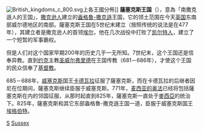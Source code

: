 {{unreferenced|time=2014-2-24}}
{{NoteTA
|G1=UK Places
}}
[[File:British_kingdoms_c_800.svg|thumb]]上各王國分佈]]
'''薩塞克斯王国'''（{{lang-ang|Sūþseaxna rīce}}），意為「南撒克遜人的王国」，[[撒克逊人|撒克逊人]]建立的[[盎格魯-撒克遜英格兰|盎格魯-撒克遜]]王国，它的领土范围在今天[[英国|英国]]东南部威尔德地区的南部。薩塞克斯王国在5世纪末建立（按照传统的说法是在477年），其建立者是撒克逊人的首领[[萨塞克斯的埃尔|埃尔]]，他在几次战役中打败了[[凯尔特人|凯尔特人]]，建立了一个短暂的军事霸权。

但是人们对这个国家早期200年的历史几乎一无所知。7世纪末，这个王国还是信奉异教。直到[[约克|约克]]主教[[圣威尔弗里德|圣威尔弗里德]]在王国传教（681－686年），才使这个王国的民众信奉了[[基督教|基督教]]。

685－688年，[[威塞克斯|威塞克斯]]国王[[卡德瓦拉|卡德瓦拉]]征服了薩塞克斯，而在卡德瓦拉的后继者因尼在位期间，薩塞克斯继续臣服于威塞克斯。771年，[[麦西亚的奥法|麦西亚的奥法]]已经将包括薩塞克斯在内的邻国征服，从那时起直到825年，薩塞克斯一直处于[[麥西亞|麥西亞]]的统治下。825年，薩塞克斯和其它东部盎格魯-撒克遜王国一道，臣服于威塞克斯国王[[埃格伯特|埃格伯特]]。

{{七國時代}}

[[Category:王國|S]]
[[Category:七國時代|Sussex]]